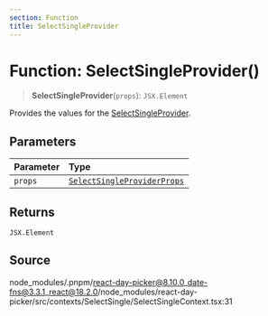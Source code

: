 ```yaml
---
section: Function
title: SelectSingleProvider
---
```


# Function: SelectSingleProvider()

> **SelectSingleProvider**(`props`): `JSX.Element`

Provides the values for the [SelectSingleProvider](/docs/api/main/functions/SelectSingleProvider.mdx).

## Parameters

| Parameter | Type |
| :------ | :------ |
| `props` | [`SelectSingleProviderProps`](/docs/api/main/interfaces/SelectSingleProviderProps.mdx) |

## Returns

`JSX.Element`

## Source

node\_modules/.pnpm/react-day-picker@8.10.0\_date-fns@3.3.1\_react@18.2.0/node\_modules/react-day-picker/src/contexts/SelectSingle/SelectSingleContext.tsx:31
